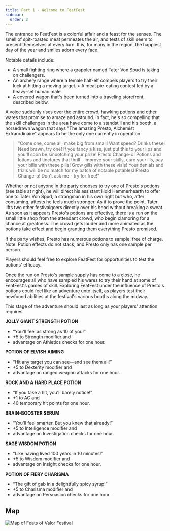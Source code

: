 ```yaml
---
title: Part 1 - Welcome to FeatFest
sidebar:
  order: 2
---
```


The entrance to FeatFest is a colorful affair and a feast for the senses. The smell of spit-roasted meat permeates the air, and tests of skill seem to present themselves at every turn. It is, for many in the region, the happiest day of the year and smiles adorn every face.

Notable details include:
- A small fighting ring where a grappler named Tater
Von Spud is taking on challengers.
- An archery range where a female half-elf compels
players to try their luck at hitting a moving target. • A meat pie-eating contest led by a heavy-set
human male.
- A covered wagon that's been turned into a
traveling storefront, described below.

<Aside title="Flavour Text">
A voice suddenly rises over the entire crowd, hawking potions and other wares that promise to amaze and astound. In fact, he's so compelling that the skill challenges in the area have come to a standstill and his booth, a horsedrawn wagon that says "The amazing Presto, Alchemist Extraordinaire" appears to be the only one currently in operation. 

> "Come one, come all, make big from small! Want speed? Drinks these! Need brawn, try one! If you fancy a kiss, just put this to your lips and you'll soon be smootching your prize! Presto Change-o! Potions and lotions and tinctures that thrill - improve your skills, cure your ills, pay your bills with these pills! Grow gills with these vials! Your denials and trials will be no match for my batch of notable potables! Presto Change-o! Don't ask me - try for free!"

</Aside>

Whether or not anyone in the party chooses to try one of Presto's potions (see table at right), he will direct his assistant Hold Hammerhearth to offer one to Tater Von Spud, a strongman in his own right but who, after consuming, attests he feels much stronger. As if to prove the point, Tater lifts two other festivalgoers directly over his head without breaking a sweat. As soon as it appears Presto's potions are effective, there is a run on the small little shop from the attendant crowd, who begin clamoring for a chance at greatness. The crowd gets louder and more animated as the potions take effect and begin granting them everything Presto promised.

<Aside type="tip" title="Participation">
If the party wishes, Presto has numerous potions to sample, free of charge. Note: Potion effects do not stack, and Presto only has one sample per person.

Players should feel free to explore FeatFest for opportunities to test the potions' efficacy.
</Aside>

Once the run on Presto's sample supply has come to a close, he encourages all who have sampled his wares to try their hand at some of FeatFest's games of skill. Exploring FeatFest under the influence of Presto's potions could feel like an adventure unto itself, as players test their newfound abilities at the festival's various booths along the midway.

This stage of the adventure should last as long as your players' attention requires.

<Aside title="Presto's Potions">

**JOLLY GIANT STRENGTH POTION**
- “You'll feel as strong as 10 of you!”
- +5 to Strength modifier and 
- advantage on Athletics checks for one hour.

**POTION OF ELVISH AIMING**
- “Hit any target you can see—and see them all!”
- +5 to Dexterity modifier and 
- advantage on ranged weapon attacks for one hour.

**ROCK AND A HARD PLACE POTION**
- “If you take a hit, you'll barely notice!”
- +1 to AC and 
- 40 temporary hit points for one hour.

**BRAIN-BOOSTER SERUM**
- “You'll feel smarter. But you knew that already!”
- +5 to Intelligence modifier and 
- advantage on Investigation checks for one hour.

**SAGE WISDOM POTION**
- “Like having lived 100 years in 10 minutes!”
- +5 to Wisdom modifier and 
- advantage on Insight checks for one hour.

**POTION OF FIERY CHARISMA**
- “The gift of gab in a delightfully spicy syrup!”
- +5 to Charisma modifier and 
- advantage on Persuasion checks for one hour.
</Aside>

## Map
![Map of Feats of Valor Festival](../../../assets/images/feats-of-valor-festival.png)